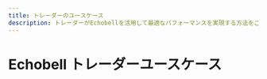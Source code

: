 ```yaml
---
title: トレーダーのユースケース
description: トレーダーがEchobellを活用して最適なパフォーマンスを実現する方法をご紹介します。
---
```


# Echobell トレーダーユースケース

<Cards>
  <Card
    href="/ja/docs/trader/tradingview"
    title="TradingViewインテグレーション"
    description="TradingViewとEchobellを連携して、取引分析を強化します。"
  />
</Cards>

